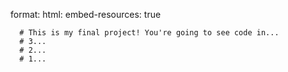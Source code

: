 format:
  html:
      embed-resources: true

      # This is my final project! You're going to see code in...
      # 3...
      # 2...
      # 1...

